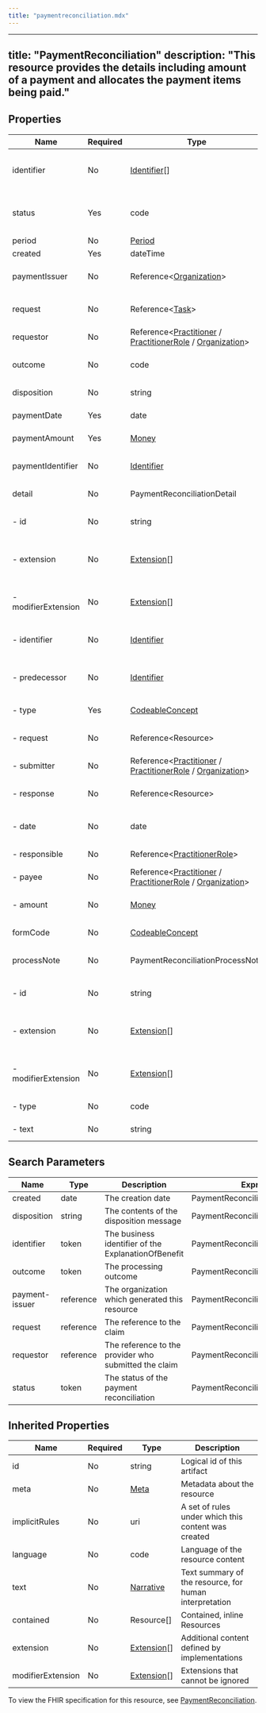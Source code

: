 ```yaml
---
title: "paymentreconciliation.mdx"
---
```


---
title: "PaymentReconciliation"
description: "This resource provides the details including amount of a payment and allocates the payment items being paid."
---

## Properties

| Name                | Required | Type                                                                                                                                                                                                    | Description                                            |
| ------------------- | -------- | ------------------------------------------------------------------------------------------------------------------------------------------------------------------------------------------------------- | ------------------------------------------------------ |
| identifier          | No       | [Identifier](/medical-api/fhir/data-types/identifier)[]                                                                                                                                                 | Business Identifier for a payment reconciliation       |
| status              | Yes      | code                                                                                                                                                                                                    | active / cancelled / draft / entered-in-error          |
| period              | No       | [Period](/medical-api/fhir/data-types/period)                                                                                                                                                           | Period covered                                         |
| created             | Yes      | dateTime                                                                                                                                                                                                | Creation date                                          |
| paymentIssuer       | No       | Reference&lt;[Organization](/medical-api/fhir/resources/organization)&gt;                                                                                                                               | Party generating payment                               |
| request             | No       | Reference&lt;[Task](/medical-api/fhir/resources/task)&gt;                                                                                                                                               | Reference to requesting resource                       |
| requestor           | No       | Reference&lt;[Practitioner](/medical-api/fhir/resources/practitioner) / [PractitionerRole](/medical-api/fhir/resources/practitionerrole) / [Organization](/medical-api/fhir/resources/organization)&gt; | Responsible practitioner                               |
| outcome             | No       | code                                                                                                                                                                                                    | queued / complete / error / partial                    |
| disposition         | No       | string                                                                                                                                                                                                  | Disposition message                                    |
| paymentDate         | Yes      | date                                                                                                                                                                                                    | When payment issued                                    |
| paymentAmount       | Yes      | [Money](/medical-api/fhir/data-types/money)                                                                                                                                                             | Total amount of Payment                                |
| paymentIdentifier   | No       | [Identifier](/medical-api/fhir/data-types/identifier)                                                                                                                                                   | Business identifier for the payment                    |
| detail              | No       | PaymentReconciliationDetail                                                                                                                                                                             | Settlement particulars                                 |
| - id                | No       | string                                                                                                                                                                                                  | Unique id for inter-element referencing                |
| - extension         | No       | [Extension](/medical-api/fhir/data-types/extension)[]                                                                                                                                                   | Additional content defined by implementations          |
| - modifierExtension | No       | [Extension](/medical-api/fhir/data-types/extension)[]                                                                                                                                                   | Extensions that cannot be ignored even if unrecognized |
| - identifier        | No       | [Identifier](/medical-api/fhir/data-types/identifier)                                                                                                                                                   | Business identifier of the payment detail              |
| - predecessor       | No       | [Identifier](/medical-api/fhir/data-types/identifier)                                                                                                                                                   | Business identifier of the prior payment detail        |
| - type              | Yes      | [CodeableConcept](/medical-api/fhir/data-types/codeableconcept)                                                                                                                                         | Category of payment                                    |
| - request           | No       | Reference&lt;Resource&gt;                                                                                                                                                                               | Request giving rise to the payment                     |
| - submitter         | No       | Reference&lt;[Practitioner](/medical-api/fhir/resources/practitioner) / [PractitionerRole](/medical-api/fhir/resources/practitionerrole) / [Organization](/medical-api/fhir/resources/organization)&gt; | Submitter of the request                               |
| - response          | No       | Reference&lt;Resource&gt;                                                                                                                                                                               | Response committing to a payment                       |
| - date              | No       | date                                                                                                                                                                                                    | Date of commitment to pay                              |
| - responsible       | No       | Reference&lt;[PractitionerRole](/medical-api/fhir/resources/practitionerrole)&gt;                                                                                                                       | Contact for the response                               |
| - payee             | No       | Reference&lt;[Practitioner](/medical-api/fhir/resources/practitioner) / [PractitionerRole](/medical-api/fhir/resources/practitionerrole) / [Organization](/medical-api/fhir/resources/organization)&gt; | Recipient of the payment                               |
| - amount            | No       | [Money](/medical-api/fhir/data-types/money)                                                                                                                                                             | Amount allocated to this payable                       |
| formCode            | No       | [CodeableConcept](/medical-api/fhir/data-types/codeableconcept)                                                                                                                                         | Printed form identifier                                |
| processNote         | No       | PaymentReconciliationProcessNote                                                                                                                                                                        | Note concerning processing                             |
| - id                | No       | string                                                                                                                                                                                                  | Unique id for inter-element referencing                |
| - extension         | No       | [Extension](/medical-api/fhir/data-types/extension)[]                                                                                                                                                   | Additional content defined by implementations          |
| - modifierExtension | No       | [Extension](/medical-api/fhir/data-types/extension)[]                                                                                                                                                   | Extensions that cannot be ignored even if unrecognized |
| - type              | No       | code                                                                                                                                                                                                    | display / print / printoper                            |
| - text              | No       | string                                                                                                                                                                                                  | Note explanatory text                                  |

## Search Parameters

| Name           | Type      | Description                                           | Expression                          |
| -------------- | --------- | ----------------------------------------------------- | ----------------------------------- |
| created        | date      | The creation date                                     | PaymentReconciliation.created       |
| disposition    | string    | The contents of the disposition message               | PaymentReconciliation.disposition   |
| identifier     | token     | The business identifier of the ExplanationOfBenefit   | PaymentReconciliation.identifier    |
| outcome        | token     | The processing outcome                                | PaymentReconciliation.outcome       |
| payment-issuer | reference | The organization which generated this resource        | PaymentReconciliation.paymentIssuer |
| request        | reference | The reference to the claim                            | PaymentReconciliation.request       |
| requestor      | reference | The reference to the provider who submitted the claim | PaymentReconciliation.requestor     |
| status         | token     | The status of the payment reconciliation              | PaymentReconciliation.status        |

## Inherited Properties

| Name              | Required | Type                                                  | Description                                            |
| ----------------- | -------- | ----------------------------------------------------- | ------------------------------------------------------ |
| id                | No       | string                                                | Logical id of this artifact                            |
| meta              | No       | [Meta](/medical-api/fhir/data-types/meta)             | Metadata about the resource                            |
| implicitRules     | No       | uri                                                   | A set of rules under which this content was created    |
| language          | No       | code                                                  | Language of the resource content                       |
| text              | No       | [Narrative](/medical-api/fhir/data-types/narrative)   | Text summary of the resource, for human interpretation |
| contained         | No       | Resource[]                                            | Contained, inline Resources                            |
| extension         | No       | [Extension](/medical-api/fhir/data-types/extension)[] | Additional content defined by implementations          |
| modifierExtension | No       | [Extension](/medical-api/fhir/data-types/extension)[] | Extensions that cannot be ignored                      |

To view the FHIR specification for this resource, see [PaymentReconciliation](https://www.hl7.org/fhir/StructureDefinition/PaymentReconciliation).

